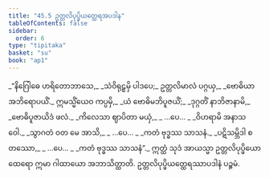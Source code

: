 ```yaml
---
title: "45.5 ဥတ္တလိပုပ္ဖိယတ္ထေရအပဒါန"
tableOfContents: false
sidebar:
  order: 6
type: "tipitaka"
basket: "su"
book: "ap1"
---
```



<DynamicBreadcrumb />

<Division number="31" book="ap1">

<Paragraph number="5813" type="verses" book="ap1">
_“နိဂြေါဓေ ဟရိတောဘာသေ,_  
_သံဝိရုဠှမှိ ပါဒပေ;_  
ဥတ္တလိမာလံ ပဂ္ဂယှ,_  
_ဗောဓိယာ အဘိရောပယိံ._  

</Paragraph>

</Division>
<Division number="32" book="ap1">

<Paragraph number="5814" type="verses" book="ap1">
ဣမသ္မိံယေဝ ကပ္ပမှိ,_  
_ယံ ဗောဓိမဘိပူဇယိံ;_  
_ဒုဂ္ဂတိံ နာဘိဇာနာမိ,_  
_ဗောဓိပူဇာယိဒံ ဖလံ._  

</Paragraph>

</Division>
<Division number="33" book="ap1">

<Paragraph number="5815" type="verses" book="ap1">
_ကိလေသာ ဈာပိတာ မယှံ,_  
_ …ပေ… _  
_ဝိဟရာမိ အနာသဝေါ._  

</Paragraph>

</Division>
<Division number="34" book="ap1">

<Paragraph number="5816" type="verses" book="ap1">
_သွာဂတံ ဝတ မေ အာသိ,_  
_ …ပေ… _  
_ကတံ ဗုဒ္ဓဿ သာသနံ._  

</Paragraph>

</Division>
<Division number="35" book="ap1">

<Paragraph number="5817" type="verses" book="ap1">
_ပဋိသမ္ဘိဒါ စတဿော,_  
_ …ပေ… _  
_ကတံ ဗုဒ္ဓဿ သာသနံ”._  

</Paragraph>

<Paragraph number="5818" book="ap1">
ဣတ္ထံ သုဒံ အာယသ္မာ ဥတ္တလိပုပ္ဖိယော ထေရော ဣမာ ဂါထာယော အဘာသိတ္ထာတိ.

</Paragraph>
</Division>

<Paragraph number="5819" type="center" book="ap1">
ဥတ္တလိပုပ္ဖိယတ္ထေရဿာပဒါနံ ပဉ္စမံ.
</Paragraph>